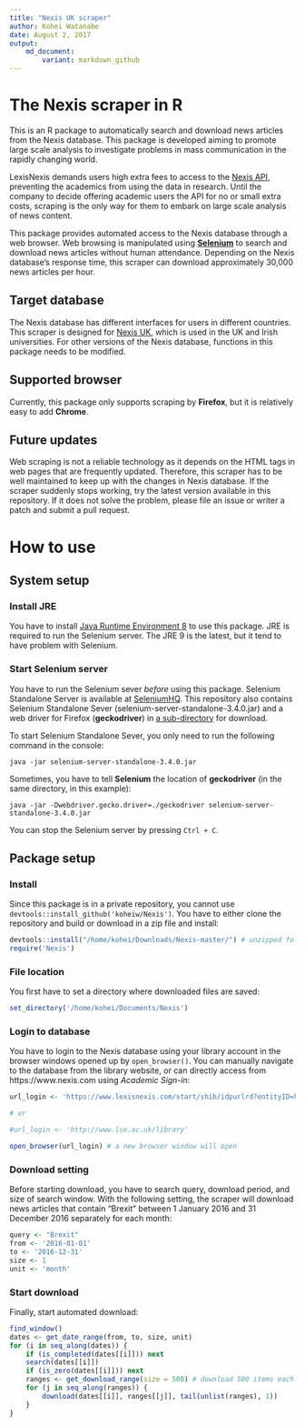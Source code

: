 ```yaml
---
title: "Nexis UK scraper"
author: Kohei Watanabe
date: August 2, 2017
output: 
    md_document:
        variant: markdown_github
---
```


# The Nexis scraper in R

This is an R package to automatically search and download news articles from the Nexis database. This package is developed aiming to promote large scale analysis to investigate problems in mass communication in the rapidly changing world. 

LexisNexis demands users high extra fees to access to the [Nexis API](https://www.lexisnexis.com/webserviceskit/), preventing the academics from using the data in research. Until the company to decide offering academic users the API for no or small extra costs, scraping is the only way for them to embark on large scale analysis of news content.

This package provides automated access to the Nexis database through a web browser. Web browsing is manipulated using [**Selenium**](http://www.seleniumhq.org/) to search and download news articles without human attendance. Depending on the Nexis database's response time, this scraper can download approximately 30,000 news articles per hour.

## Target database
The Nexis database has different interfaces for users in different countries. This scraper is designed for [Nexis UK](https://github.com/koheiw/Nexis/blob/master/img/screenshot.png), which is used in the UK and Irish universities. For other versions of the Nexis database, functions in this package needs to be modified.

## Supported browser
Currently, this package only supports scraping by **Firefox**, but it is relatively easy to add **Chrome**.

## Future updates 
Web scraping is not a reliable technology as it depends on the HTML tags in web pages that are frequently updated. Therefore, this scraper has to be well maintained to keep up with the changes in Nexis database. If the scraper suddenly stops working, try the latest version available in this repository. If it does not solve the problem, please file an issue or writer a patch and submit a pull request.

# How to use

## System setup

### Install JRE
You have to install [Java Runtime Environment 8](http://www.oracle.com/technetwork/java/javase/downloads/jre8-downloads-2133155.html) to use this package. JRE is required to run the Selenium server. The JRE 9 is the latest, but it tend to have problem with Selenium.

### Start Selenium server
You have to run the Selenium sever *before* using this package. Selenium Standalone Server is available at [SeleniumHQ](http://www.seleniumhq.org/download/). This repository also contains Selenium Standalone Sever (selenium-server-standalone-3.4.0.jar) and a web driver for Firefox (**geckodriver**) in [a sub-directory](https://github.com/koheiw/Nexis/tree/master/bin) for download.

To start Selenium Standalone Sever, you only need to run the following command in the console:
```
java -jar selenium-server-standalone-3.4.0.jar
```
Sometimes, you have to tell **Selenium** the location of **geckodriver** (in the same directory, in this example):
```
java -jar -Dwebdriver.gecko.driver=./geckodriver selenium-server-standalone-3.4.0.jar
```
You can stop the Selenium server by pressing `Ctrl + C`.

## Package setup

### Install
Since this package is in a private repository, you cannot use `devtools::install_github('koheiw/Nexis')`. You have to either clone the repository and build or download in a zip file and install:

```r
devtools::install("/home/kohei/Downloads/Nexis-master/") # unzipped folder
require('Nexis')
```
### File location
You first have to set a directory where downloaded files are saved:

```r
set_directory('/home/kohei/Documents/Nexis')
```

### Login to database
You have to login to the Nexis database using your library account in the browser windows opened up by `open_browser()`. You can manually navigate to the database from the library website, or can directly access from https://www.nexis.com using *Academic Sign-in*:

```r
url_login <- 'https://www.lexisnexis.com/start/shib/idpurlrd?entityID=https%3A%2F%2Flse.ac.uk%2Fidp&requestUrl=https://www.lexisnexis.com/start/shib/oaAuth?RelayState=fedId=3;appToken=AAA556656083ACCF9BB3B0BEC6FDBB3A'

# or 

#url_login <- 'http://www.lse.ac.uk/library'

open_browser(url_login) # a new browser window will open
```

### Download setting
Before starting download, you have to search query, download period, and size of search window. With the following setting, the scraper will download news articles that contain "Brexit" between 1 January 2016 and 31 December 2016 separately for each month:

```r

query <- "Brexit"
from <- '2016-01-01'
to <- '2016-12-31'
size <- 1
unit <- 'month'

```

### Start download
Finally, start automated download:
```r
find_window()
dates <- get_date_range(from, to, size, unit)
for (i in seq_along(dates)) {
    if (is_completed(dates[[i]])) next
    search(dates[[i]])
    if (is_zero(dates[[i]])) next
    ranges <- get_download_range(size = 500) # download 500 items each time
    for (j in seq_along(ranges)) {
        download(dates[[i]], ranges[[j]], tail(unlist(ranges), 1))
    }
}

```
